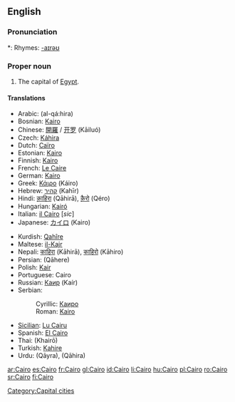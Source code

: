 ==English==
{{wikipedia}}

===Pronunciation===
*: Rhymes: [[Rhymes:English:-aɪrəʊ|-aɪrəʊ]]

===Proper noun===
{{en-proper noun}}

# The capital of [[Egypt]].

====Translations====
{{top}}
* Arabic: {{Arab|[[القاهرة]]}} (al-qá:hira) {{f}}
* Bosnian: [[Kairo#Bosnian|Kairo]] {{m}}
* Chinese: [[開羅]] / [[开罗]] (Kāiluó)
* Czech: [[Káhira]] {{f}}
* Dutch: [[Caïro]] {{n}}
* Estonian: [[Kairo]]
* Finnish: [[Kairo]]
* French: [[Le Caire]] {{m}}
* German: [[Kairo]]
* Greek: [[Κάιρο]] (Káiro) {{n}}
* Hebrew: [[קהיר]] (Kahīr)
* Hindi: [[क़ाहिरा]] (Qāhirā), [[क़ैरो]] (Qéro)
* Hungarian: [[Kairó]]
* Italian: [[il Cairo]] {{f}} [''sic'']
* Japanese: [[カイロ]] (Kairo)
{{mid}}
* Kurdish: [[Qahîre]]
* Maltese: [[il-Kajr]]
* Nepali: [[काहिरा]] (Kāhirā), [[काहिरो]] (Kāhiro)
* Persian: {{fa-Arab|[[قاهره]]}} (Qāhere)
* Polish: [[Kair]] {{m}}
* Portuguese: Cairo {{m}}
* Russian: [[Каир]] (Kaír) {{m}}
* Serbian:
*: Cyrillic: [[Каиро#Serbian|Каиро]] {{m}}
*: Roman: [[Kairo#Serbian|Kairo]] {{m}}
* [[Sicilian]]: [[Cairu|Lu Cairu]] {{m}}
* Spanish: [[El Cairo]] {{m}}
* Thai: {{Thai|[[ไคโร]]}} (Khairō)
* Turkish: [[Kahire]]
* Urdu: {{ur-Arab|[[قائرہ]]}} (Qāyra), {{ur-Arab|[[قاہرہ]]}} (Qāhira)
{{bottom}}

[[Category:Capital cities]]

[[ar:Cairo]]
[[es:Cairo]]
[[fr:Cairo]]
[[gl:Cairo]]
[[id:Cairo]]
[[li:Cairo]]
[[hu:Cairo]]
[[pl:Cairo]]
[[ro:Cairo]]
[[sr:Cairo]]
[[fi:Cairo]]